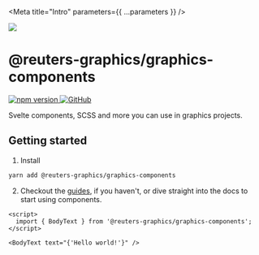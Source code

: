 
<Meta title="Intro" parameters={{ ...parameters }} />

![](https://graphics.thomsonreuters.com/style-assets/images/logos/reuters-graphics-logo/svg/graphics-logo-color-dark.svg)

# @reuters-graphics/graphics-components

<p>
  <a href="https://www.npmjs.com/package/@reuters-graphics/graphics-components">
    <img
      src="https://badge.fury.io/js/@reuters-graphics%2Fgraphics-components.svg"
      alt="npm version"
      style={{ display: 'inline-block', margin: '0 5px 0 0' }}
    />
  </a>
  <a href="https://github.com/reuters-graphics/graphics-components">
    <img
      src="https://badgen.net/badge/icon/GitHub?icon=github&label"
      alt="GitHub"
      style={{ display: 'inline-block', margin: '0 5px 0 0' }}
    />
  </a>
</p>

Svelte components, SCSS and more you can use in graphics projects.

## Getting started

1. Install

```bash
yarn add @reuters-graphics/graphics-components
```

2. Checkout the [guides](?path=/docs/guides-using-these-docs--page), if you haven't, or dive straight into the docs to start using components.

```svelte
<script>
  import { BodyText } from '@reuters-graphics/graphics-components';
</script>

<BodyText text="{'Hello world!'}" />
```
